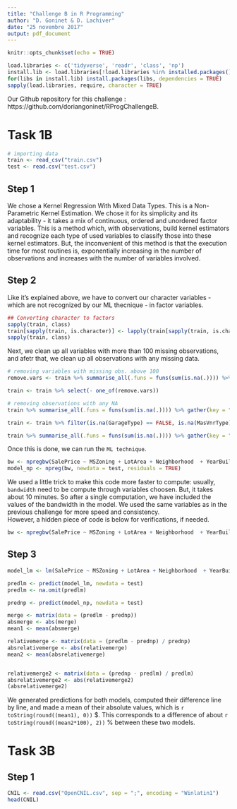 ---
title: "Challenge B in R Programming"
author: "D. Goninet & D. Lachiver"
date: "25 novembre 2017"
output: pdf_document
---

```{r setup, include = FALSE}
knitr::opts_chunk$set(echo = TRUE)
```

```{r packages, include = FALSE}
load.libraries <- c('tidyverse', 'readr', 'class', 'np')
install.lib <- load.libraries[!load.libraries %in% installed.packages()]
for(libs in install.lib) install.packages(libs, dependencies = TRUE)
sapply(load.libraries, require, character = TRUE)
```

Our Github repository for this challenge : 
https://github.com/doriangoninet/RProgChallengeB.

# Task 1B

```{r 1B.setup, include = FALSE}
# importing data
train <- read_csv("train.csv")
test <- read.csv("test.csv")
```

## Step 1

We chose a Kernel Regression With Mixed Data Types. This is a Non-Parametric Kernel Estimation. We chose it for its simplicity and its adaptability - it takes a mix of continuous, ordered and unordered factor variables.  This is a method which, with observations, build kernel estimators and recognize each type of used variables to classify those into these kernel estimators.  But, the inconvenient of this method is that the execution time for most routines is, exponentially increasing in the number of observations and increases with the number of variables involved.

## Step 2

Like it's explained above, we have to convert our character variables - which are not recognized by our ML thecnique - in factor variables.

```{r 1B.step2.setup convert char to fact, results = FALSE, echo = (3)}
## Converting character to factors 
sapply(train, class)
train[sapply(train, is.character)] <- lapply(train[sapply(train, is.character)], as.factor)
sapply(train, class)
```

Next, we clean up all variables with more than 100 missing observations, and afetr that, we clean up all observations with any missing data.

```{r 1B.step2.setup missing data, include = FALSE}

# removing variables with missing obs. above 100
remove.vars <- train %>% summarise_all(.funs = funs(sum(is.na(.)))) %>% gather(key = "feature", value = "missing.observations") %>% filter(missing.observations > 100) %>% select(feature) %>% unlist

train <- train %>% select(- one_of(remove.vars))

# removing observations with any NA
train %>% summarise_all(.funs = funs(sum(is.na(.)))) %>% gather(key = "feature", value = "missing.observations") %>% filter(missing.observations > 0)

train <- train %>% filter(is.na(GarageType) == FALSE, is.na(MasVnrType) == FALSE, is.na(BsmtFinType2) == FALSE, is.na(BsmtExposure) == FALSE, is.na(Electrical) == FALSE)

train %>% summarise_all(.funs = funs(sum(is.na(.)))) %>% gather(key = "feature", value = "missing.observations") %>% filter(missing.observations > 0)
```

Once this is done, we can run the `ML technique`.

```{r 1B.step2, include = TRUE, results = FALSE}
bw <- npregbw(SalePrice ~ MSZoning + LotArea + Neighborhood  + YearBuilt + OverallQual, data = train, bws=c(0.732623, 4366.52, 0.5143274, 2.216515, 0.4687656),bandwidth.compute = FALSE)
model_np <- npreg(bw, newdata = test, residuals = TRUE)
```

We used a little trick to make this code more faster to compute: usually, `bandwidth` need to be compute through variables choosen. But, it takes about 10 minutes. So after a single computation, we have included the values of the bandwidth in the model. We used the same variables as in the previous challenge for more speed and consistency.  
However, a hidden piece of code is below for verifications, if needed.

```{r 1B.step2.verif, eval = FALSE, include = FALSE}
bw <- npregbw(SalePrice ~ MSZoning + LotArea + Neighborhood  + YearBuilt + OverallQual, data = train, bandwidth.compute = TRUE)
```


## Step 3

```{r predictions from Challenge A, include = FALSE}
model_lm <- lm(SalePrice ~ MSZoning + LotArea + Neighborhood  + YearBuilt + OverallQual, data = train)

predlm <- predict(model_lm, newdata = test)
predlm <- na.omit(predlm)
```

```{r predictions from Challenge B, include = FALSE}
prednp <- predict(model_np, newdata = test)
```

```{r marge dataset, include = FALSE}
merge <- matrix(data = (predlm - prednp))
absmerge <- abs(merge)
mean1 <- mean(absmerge)

relativemerge <- matrix(data = (predlm - prednp) / prednp)
absrelativemerge <- abs(relativemerge)
mean2 <- mean(absrelativemerge)


relativemerge2 <- matrix(data = (prednp - predlm) / predlm)
absrelativemerge2 <- abs(relativemerge2)
(absrelativemerge2)
```

We generated predictions for both models, computed their difference line by line, and made a mean of their absolute values, which is `r toString(round((mean1), 0))` $. This corresponds to a difference of about `r toString(round((mean2*100), 2))` % between these two models.


# Task 3B

## Step 1

```{r 3B.setup, eval=FALSE, include=TRUE}
CNIL <- read.csv("OpenCNIL.csv", sep = ";", encoding = "Winlatin1")
head(CNIL)
```